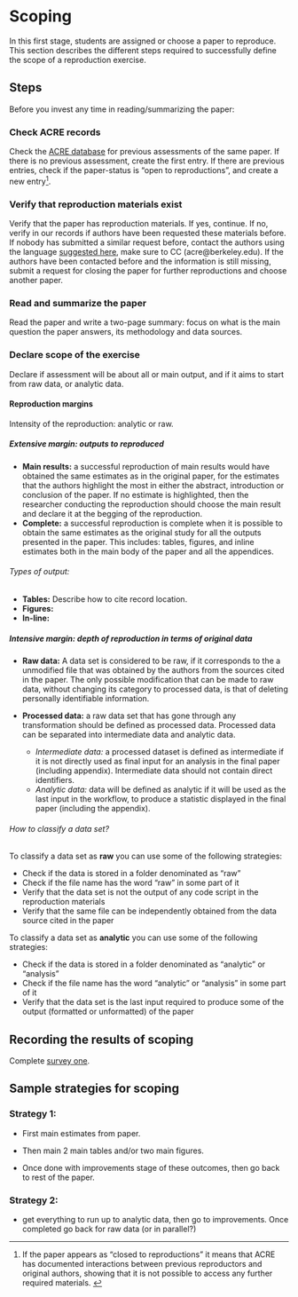 # Scoping

In this first stage, students are assigned or choose a paper to reproduce. This section describes the different steps required to successfully define the scope of a reproduction exercise. 

## Steps

Before you invest any time in reading/summarizing the paper: 

### Check ACRE records  
Check the [ACRE database](ADD LINK) for previous assessments of the same paper. If there is no previous assessment, create the first entry. If there are previous entries, check if the paper-status is "open to reproductions", and create a new entry^[If the paper appears as "closed to reproductions" it means that ACRE has documented interactions between previous reproductors and original authors, showing that it is not possible to access any further required materials. ].   

### Verify that reproduction materials exist  

Verify that the paper has reproduction materials. If yes, continue. If no, verify in our records if authors have been requested these materials before.  If nobody has submitted a similar request before, contact the authors using the language [suggested here](add link), make sure to CC (acre@berkeley.edu). If the authors have been contacted before and the information is still missing, submit a request for closing the paper for further reproductions and choose another paper. 

### Read and summarize the paper 

Read the paper and write a two-page summary: focus on what is the main question the paper answers, its methodology and data sources.    

### Declare scope of the exercise

Declare if assessment will be about all or main output, and if it aims to start from raw data, or analytic data.   

#### Reproduction margins  

Intensity of the reproduction: analytic or raw.  

##### Extensive margin: outputs to reproduced  
  - **Main results:** a successful reproduction of main results would have obtained the same estimates as in the original paper, for the estimates that the authors highlight the most in either the abstract, introduction or conclusion of the paper. If no estimate is highlighted, then the researcher conducting the reproduction should choose the main result and declare it at the begging of the reproduction.
  - **Complete:**  a successful reproduction is complete when it is possible to obtain the same estimates as the original study for all the outputs presented in the paper. This includes: tables, figures, and inline estimates both in the main body of the paper and all the appendices.   

###### Types of output:   
  - **Tables:** Describe how to cite record location. 
  - **Figures:**  
  - **In-line:**    


##### Intensive margin: depth of reproduction in terms of original data
 - **Raw data:** A data set is considered to be raw, if it corresponds to the a unmodified file that was obtained by the authors from the sources cited in the paper. The only possible modification that can be made to raw data, without changing its category to processed data, is that of deleting personally identifiable information.

 - **Processed data:** a raw data set that has gone through any transformation should be defined as processed data. Processed data can be separated into intermediate data and analytic data.
      - *Intermediate data:* a processed dataset is defined as intermediate if it is not directly used as final input for an analysis in the final paper (including appendix). Intermediate data should not contain direct identifiers.
      - *Analytic data:* data will be defined as analytic if it will be used as the last input in the workflow, to produce a statistic displayed in the final paper (including the appendix).

###### How to classify a data set?
To classify a data set as **raw** you can use some of the following strategies:    

 - Check if the data is stored in a folder denominated as "raw"  
 - Check if the file name has the word "raw" in some part of it  
 - Verify that the data set is not the output of any code script in the reproduction materials  
 - Verify that the same file can be independently obtained from the data source cited in the paper  

To classify a data set as **analytic** you can use some of the following strategies:   

 - Check if the data is stored in a folder denominated as "analytic" or "analysis"  
 - Check if the file name has the word "analytic" or "analysis" in some part of it  
 - Verify that the data set is the last input required to produce some of the output (formatted or unformatted) of the paper  


## Recording the results of scoping  

Complete [survey one](https://berkeley.qualtrics.com/jfe/form/SV_8hLHNI6LGSYchEN).  

## Sample strategies for scoping  

### Strategy 1: 

- First main estimates from paper.

- Then main 2 main tables and/or two main figures.

- Once done with improvements stage of these outcomes, then go back to rest of the paper.    

### Strategy 2:  

 - get everything to run up to analytic data, then go to improvements. Once completed go back for raw data (or in parallel?)  
 
 
